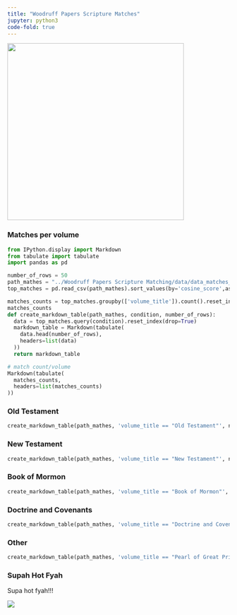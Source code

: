 ```yaml
---
title: "Woodruff Papers Scripture Matches"
jupyter: python3
code-fold: true
---
```


![](../images/wilford_woodruff.png){width=400}



### Matches per volume

```python
from IPython.display import Markdown
from tabulate import tabulate
import pandas as pd

number_of_rows = 50
path_mathes = "../Woodruff Papers Scripture Matching/data/data_matches_temporary.csv"
top_matches = pd.read_csv(path_mathes).sort_values(by='cosine_score',ascending=False)

matches_counts = top_matches.groupby(['volume_title']).count().reset_index()[['volume_title', 'phrase_woodruff']]
matches_counts
def create_markdown_table(path_mathes, condition, number_of_rows):
  data = top_matches.query(condition).reset_index(drop=True)
  markdown_table = Markdown(tabulate(
    data.head(number_of_rows),
    headers=list(data)
  ))
  return markdown_table

# match count/volume
Markdown(tabulate(
  matches_counts,
  headers=list(matches_counts)
))


```

### Old Testament

```python
create_markdown_table(path_mathes, 'volume_title == "Old Testament"', number_of_rows)

```

### New Testament

```python
create_markdown_table(path_mathes, 'volume_title == "New Testament"', number_of_rows)

```


### Book of Mormon

```python
create_markdown_table(path_mathes, 'volume_title == "Book of Mormon"', number_of_rows)
```

### Doctrine and Covenants

```python
create_markdown_table(path_mathes, 'volume_title == "Doctrine and Covenants"', number_of_rows)

```

### Other

```python
create_markdown_table(path_mathes, 'volume_title == "Pearl of Great Price"', number_of_rows)

```


### Supah Hot Fyah
Supa hot fyah!!!

![](../images/supah_hot_fyah.webp)